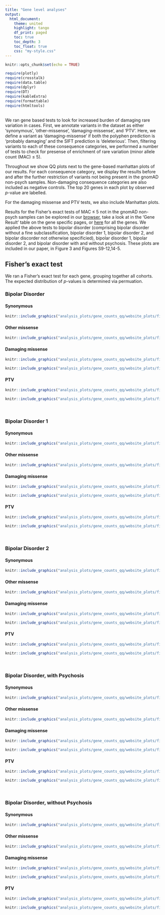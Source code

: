 ```yaml
---
title: "Gene level analyses"
output: 
  html_document:
    theme: united
    highlight: tango
    df_print: paged
    toc: true
    toc_depth: 3
    toc_float: true
    css: "my-style.css"
---
```



```r
knitr::opts_chunk$set(echo = TRUE)

require(plotly)
require(crosstalk)
require(data.table)
require(dplyr)
require(DT)
require(kableExtra)
require(formattable)
require(htmltools)
```
<br>
We ran gene based tests to look for increased burden of damaging rare variation in cases. First, we annotate variants in the dataset as either 'synonymous', 'other-missense', 'damaging-missense', and 'PTV'. Here, we define a variant as 'damaging-missense' if both the polyphen prediction is 'probably damaging' and the SIFT prediction is 'deleterious'. Then, filtering variants to each of these consequence categories, we performed a number of tests to check for presense of enrichment of rare variation (minor allele count (MAC) $\leq$ 5). 

Throughout we show QQ plots next to the gene-based manhattan plots of our results. For each consequence category, we display the results before and after the further restriction of variants not being present in the gnomAD non-psych samples. Non-damaging consequence categories are also included as negative controls. The top 20 genes in each plot by observed $p$-value are labelled.

For the damaging missense and PTV tests, we also include Manhattan plots.

Results for the Fisher's exact tests of MAC $\leq$ 5 not in the gnomAD non-psych samples can be explored in our [browser](http://bipex.broadinstitute.org/), take a look at in the 'Gene Result' table on the gene specific pages, or [here](http://bipex.broadinstitute.org/results) for all the genes. We applied the above tests to bipolar disorder (comprising bipolar disorder without a fine subclassification, bipolar disorder 1, bipolar disorder 2, and bipolar discorder not otherwise specificied), bipolar disorder 1, bipolar disorder 2, and bipolar disorder with and without psychosis. These plots are included in our paper, in Figure 3 and Figures S9-12,14-5. 

## Fisher's exact test

We ran a Fisher's exact test for each gene, grouping together all cohorts. The expected distribution of $p$-values is determined via permuation.


### Bipolar Disorder
#### Synonymous
```r
knitr::include_graphics("analysis_plots/gene_counts_qq/website_plots/fisher_BP_MAC5_gnom_non_psych_synonymous.jpg")
```
<div style="clear: both;"></div> 
#### Other missense
```r
knitr::include_graphics("analysis_plots/gene_counts_qq/website_plots/fisher_BP_MAC5_gnom_non_psych_other_missense.jpg")
```
<div style="clear: both;"></div> 
#### Damaging missense
```r
knitr::include_graphics("analysis_plots/gene_counts_qq/website_plots/fisher_BP_MAC5_gnom_non_psych_damaging_missense.jpg")
```
<div style="clear: both;"></div> 
```r
knitr::include_graphics("analysis_plots/gene_counts_qq/website_plots/fisher_MAC5_gnomad_non_psych_BP_damaging_missense_manhattan.jpg")
```
<div style="clear: both;"></div> 
#### PTV
```r
knitr::include_graphics("analysis_plots/gene_counts_qq/website_plots/fisher_BP_MAC5_gnom_non_psych_ptv.jpg")
```
```r
knitr::include_graphics("analysis_plots/gene_counts_qq/website_plots/fisher_MAC5_gnomad_non_psych_BP_ptv_manhattan.jpg")
```
<div style="clear: both;"></div> 

<br>

### Bipolar Disorder 1
#### Synonymous
```r
knitr::include_graphics("analysis_plots/gene_counts_qq/website_plots/fisher_BP1_MAC5_gnom_non_psych_synonymous.jpg")
```
<div style="clear: both;"></div> 
#### Other missense
```r
knitr::include_graphics("analysis_plots/gene_counts_qq/website_plots/fisher_BP1_MAC5_gnom_non_psych_other_missense.jpg")
```
<div style="clear: both;"></div> 
#### Damaging missense
```r
knitr::include_graphics("analysis_plots/gene_counts_qq/website_plots/fisher_BP1_MAC5_gnom_non_psych_damaging_missense.jpg")
```
<div style="clear: both;"></div> 
```r
knitr::include_graphics("analysis_plots/gene_counts_qq/website_plots/fisher_MAC5_gnomad_non_psych_BP1_damaging_missense_manhattan.jpg")
```
<div style="clear: both;"></div> 
#### PTV
```r
knitr::include_graphics("analysis_plots/gene_counts_qq/website_plots/fisher_BP1_MAC5_gnom_non_psych_ptv.jpg")
```
```r
knitr::include_graphics("analysis_plots/gene_counts_qq/website_plots/fisher_MAC5_gnomad_non_psych_BP1_ptv_manhattan.jpg")
```
<div style="clear: both;"></div> 

<br>

### Bipolar Disorder 2
#### Synonymous
```r
knitr::include_graphics("analysis_plots/gene_counts_qq/website_plots/fisher_BP2_MAC5_gnom_non_psych_synonymous.jpg")
```
<div style="clear: both;"></div> 
#### Other missense
```r
knitr::include_graphics("analysis_plots/gene_counts_qq/website_plots/fisher_BP2_MAC5_gnom_non_psych_other_missense.jpg")
```
<div style="clear: both;"></div> 
#### Damaging missense
```r
knitr::include_graphics("analysis_plots/gene_counts_qq/website_plots/fisher_BP2_MAC5_gnom_non_psych_damaging_missense.jpg")
```
<div style="clear: both;"></div> 
```r
knitr::include_graphics("analysis_plots/gene_counts_qq/website_plots/fisher_MAC5_gnomad_non_psych_BP2_damaging_missense_manhattan.jpg")
```
<div style="clear: both;"></div> 
#### PTV
```r
knitr::include_graphics("analysis_plots/gene_counts_qq/website_plots/fisher_BP2_MAC5_gnom_non_psych_ptv.jpg")
```
```r
knitr::include_graphics("analysis_plots/gene_counts_qq/website_plots/fisher_MAC5_gnomad_non_psych_BP2_ptv_manhattan.jpg")
```
<div style="clear: both;"></div> 

<br>

### Bipolar Disorder, with Psychosis
#### Synonymous
```r
knitr::include_graphics("analysis_plots/gene_counts_qq/website_plots/fisher_BPPSY_MAC5_gnom_non_psych_synonymous.jpg")
```
<div style="clear: both;"></div> 
#### Other missense
```r
knitr::include_graphics("analysis_plots/gene_counts_qq/website_plots/fisher_BPPSY_MAC5_gnom_non_psych_other_missense.jpg")
```
<div style="clear: both;"></div> 
#### Damaging missense
```r
knitr::include_graphics("analysis_plots/gene_counts_qq/website_plots/fisher_BPPSY_MAC5_gnom_non_psych_damaging_missense.jpg")
```
<div style="clear: both;"></div> 
```r
knitr::include_graphics("analysis_plots/gene_counts_qq/website_plots/fisher_MAC5_gnomad_non_psych_BPPSY_damaging_missense_manhattan.jpg")
```
<div style="clear: both;"></div> 
#### PTV
```r
knitr::include_graphics("analysis_plots/gene_counts_qq/website_plots/fisher_BPPSY_MAC5_gnom_non_psych_ptv.jpg")
```
```r
knitr::include_graphics("analysis_plots/gene_counts_qq/website_plots/fisher_MAC5_gnomad_non_psych_BPPSY_ptv_manhattan.jpg")
```
<div style="clear: both;"></div> 

<br>

### Bipolar Disorder, without Psychosis
#### Synonymous
```r
knitr::include_graphics("analysis_plots/gene_counts_qq/website_plots/fisher_BP_no_PSY_MAC5_gnom_non_psych_synonymous.jpg")
```
<div style="clear: both;"></div> 
#### Other missense
```r
knitr::include_graphics("analysis_plots/gene_counts_qq/website_plots/fisher_BP_no_PSY_MAC5_gnom_non_psych_other_missense.jpg")
```
<div style="clear: both;"></div> 
#### Damaging missense
```r
knitr::include_graphics("analysis_plots/gene_counts_qq/website_plots/fisher_BP_no_PSY_MAC5_gnom_non_psych_damaging_missense.jpg")
```
<div style="clear: both;"></div> 
```r
knitr::include_graphics("analysis_plots/gene_counts_qq/website_plots/fisher_MAC5_gnomad_non_psych_BP_no_PSY_damaging_missense_manhattan.jpg")
```
<div style="clear: both;"></div> 
#### PTV
```r
knitr::include_graphics("analysis_plots/gene_counts_qq/website_plots/fisher_BP_no_PSY_MAC5_gnom_non_psych_ptv.jpg")
```
```r
knitr::include_graphics("analysis_plots/gene_counts_qq/website_plots/fisher_MAC5_gnomad_non_psych_BP_no_PSY_ptv_manhattan.jpg")
```
<div style="clear: both;"></div> 

<br>
